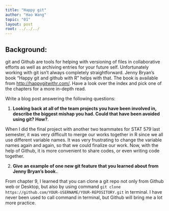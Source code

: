 ```yaml
---
title: "Happy git"
author: "Hao Wang"
topic: "01"
layout: post
root: ../../../
---
```


## Background:

git and Github are tools for helping with versioning of files in collaborative efforts as well as archiving entries for your future self. 
Unfortunately working with git isn't always completely straightforward. 
Jenny Bryan's book "Happy git and github with R" helps with that. The book is available from [http://happygitwithr.com/](http://happygitwithr.com/). Have a look over the index and pick one of the chapters for a more in-depth read.

Write a blog post answering the following questions: 

1. **Looking back at all of the team projects you have been involved in, describe the biggest mishap you had. Could that have been avoided using git? How?**.   
  
When I did the final project with another two teammates for STAT 579 last semester, it was very difficult to merge our works together in R since we all use different variable names. It was very frustrating to change the variable names again and again, so that we could finalize our work. Now, with the help of Github, it is more convenient to share codes, or even writing code together.  
  
2. **Give an example of one new git feature that you learned about from Jenny Bryan's book.**.   
  
From chapter 9, I learned that you can clone a git repo not only from Github web or Desktop, but also by using command `git clone https://github.com/YOUR-USERNAME/YOUR-REPOSITORY.git` in terminal. I have never been used to call command in terminal, but Github will bring me a lot more practice.
